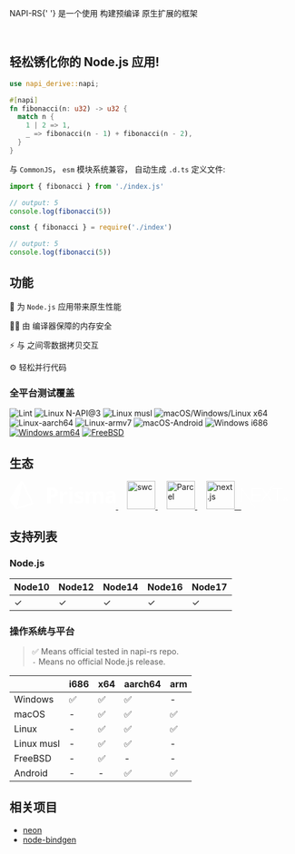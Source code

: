 
<p>
  <span style={{ fontSize: '24px', fontWeight: 'bold' }}>NAPI-RS</span>{' '}
  是一个使用 <Rust /> 构建预编译 <NodeJS /> 原生扩展的框架
</p>

<Badges />

<br />

## 轻松锈化你的 Node.js 应用!

```rust title=lib.rs
use napi_derive::napi;

#[napi]
fn fibonacci(n: u32) -> u32 {
  match n {
    1 | 2 => 1,
    _ => fibonacci(n - 1) + fibonacci(n - 2),
  }
}
```

与 `CommonJS`， `esm` 模块系统兼容， 自动生成 `.d.ts` 定义文件:

```js title=main.mjs
import { fibonacci } from './index.js'

// output: 5
console.log(fibonacci(5))
```

```js title=main.cjs
const { fibonacci } = require('./index')

// output: 5
console.log(fibonacci(5))
```

## 功能

🚀 为 `Node.js` 应用带来原生性能

👷‍♂️ 由 <Rust /> 编译器保障的内存安全

⚡️ <Rust /> 与 <NodeJS /> 之间零数据拷贝交互

⚙️ 轻松并行代码

### 全平台测试覆盖

![Lint](https://github.com/napi-rs/napi-rs/workflows/Lint/badge.svg)
![Linux N-API@3](https://github.com/napi-rs/napi-rs/workflows/Linux%20N-API@3/badge.svg)
![Linux musl](https://github.com/napi-rs/napi-rs/workflows/Linux%20musl/badge.svg)
![macOS/Windows/Linux x64](https://github.com/napi-rs/napi-rs/workflows/macOS/Windows/Linux%20x64/badge.svg)
![Linux-aarch64](https://github.com/napi-rs/napi-rs/workflows/Linux-aarch64/badge.svg)
![Linux-armv7](https://github.com/napi-rs/napi-rs/workflows/Linux-armv7/badge.svg)
![macOS-Android](https://github.com/napi-rs/napi-rs/workflows/macOS-Android/badge.svg)
![Windows i686](https://github.com/napi-rs/napi-rs/workflows/Windows%20i686/badge.svg)
[![Windows arm64](https://github.com/napi-rs/napi-rs/actions/workflows/windows-arm.yml/badge.svg)](https://github.com/napi-rs/napi-rs/actions/workflows/windows-arm.yml)
[![FreeBSD](https://api.cirrus-ci.com/github/napi-rs/napi-rs.svg)](https://cirrus-ci.com/github/napi-rs/napi-rs?branch=main)

## 生态

<p align="left" style={{ width: '70vw' }}>
  <a href="https://www.prisma.io/" target="_blank">
    <svg
      height="50"
      viewBox="0 0 90 24"
      fill="white"
      role="img"
      xmlns="http://www.w3.org/2000/svg"
      aria-labelledby="logoTitle"
    >
      <title id="logoTitle">Prisma.io</title>
      <path
        fillRule="evenodd"
        clipRule="evenodd"
        d="M34.736 11.947h.9c.842 0 1.471-.168 1.89-.502.417-.335.626-.822.626-1.462 0-.645-.175-1.122-.525-1.43-.35-.308-.899-.462-1.646-.462h-1.245v3.856zm6.179-2.061c0 1.398-.434 2.466-1.303 3.206-.867.741-2.101 1.11-3.702 1.11h-1.174v4.62H32V5.835h4.122c1.565 0 2.755.34 3.57 1.017.815.678 1.223 1.69 1.223 3.034zM48.167 8.704c.365 0 .668.027.91.08l-.203 2.54a3.08 3.08 0 00-.795-.088c-.859 0-1.528.222-2.008.666-.48.444-.72 1.066-.72 1.866v5.054H42.66V8.891h2.039l.397 1.67h.132a3.726 3.726 0 011.24-1.346c.521-.34 1.087-.51 1.7-.51zM50.505 18.822h2.692V8.891h-2.692v9.931zM50.39 6.323c0-.882.489-1.323 1.465-1.323.977 0 1.466.441 1.466 1.323 0 .421-.122.748-.366.982-.245.234-.611.35-1.1.35-.976 0-1.465-.443-1.465-1.332zM62.675 15.873c0 1.019-.352 1.795-1.055 2.328-.703.532-1.755.799-3.155.799-.719 0-1.33-.049-1.836-.147a6.904 6.904 0 01-1.421-.43v-2.24c.5.238 1.063.436 1.69.596.627.16 1.178.24 1.655.24.977 0 1.465-.284 1.465-.853a.715.715 0 00-.194-.52c-.13-.133-.353-.284-.67-.453a16.977 16.977 0 00-1.272-.59c-.759-.32-1.317-.616-1.672-.889a2.488 2.488 0 01-.777-.937c-.162-.352-.243-.786-.243-1.301 0-.883.34-1.565 1.02-2.048.68-.482 1.642-.724 2.89-.724 1.189 0 2.345.261 3.469.782l-.812 1.954a14.913 14.913 0 00-1.386-.524 4.326 4.326 0 00-1.315-.204c-.794 0-1.192.216-1.192.648 0 .243.129.454.384.631.257.178.817.441 1.682.79.77.315 1.336.608 1.695.88.358.273.623.586.794.942.17.355.256.779.256 1.27zM73.34 18.822h-2.693v-5.8c0-.717-.119-1.255-.357-1.613-.238-.358-.613-.537-1.125-.537-.689 0-1.189.254-1.5.764-.313.51-.469 1.347-.469 2.514v4.672h-2.692V8.891h2.057l.362 1.27h.15a2.741 2.741 0 011.147-1.07c.5-.258 1.074-.387 1.722-.387 1.477 0 2.477.486 3 1.457h.239c.265-.462.654-.82 1.17-1.075.514-.255 1.095-.382 1.743-.382 1.118 0 1.964.289 2.537.866.574.578.86 1.503.86 2.776v6.476h-2.7v-5.8c0-.717-.12-1.255-.358-1.613-.238-.358-.613-.537-1.125-.537-.66 0-1.152.237-1.479.71-.326.474-.49 1.226-.49 2.257v4.983zM87.326 14.22l-1.042.036c-.783.024-1.365.166-1.747.427-.383.26-.574.657-.574 1.19 0 .764.435 1.146 1.306 1.146.624 0 1.123-.18 1.496-.542.374-.361.56-.84.56-1.44v-.816zm.794 4.602l-.52-1.35h-.072c-.453.575-.919.973-1.399 1.195-.479.222-1.104.333-1.875.333-.948 0-1.693-.273-2.238-.817-.544-.545-.816-1.32-.816-2.328 0-1.054.366-1.831 1.099-2.332.733-.5 1.837-.777 3.314-.83l1.713-.053v-.436c0-1.006-.512-1.51-1.536-1.51-.789 0-1.716.24-2.78.72l-.892-1.83c1.136-.598 2.395-.898 3.778-.898 1.324 0 2.339.29 3.045.871.706.58 1.059 1.463 1.059 2.647v6.618h-1.88zM18.01 19.037L7.163 22.224a.454.454 0 01-.58-.52L10.46 3.267c.073-.345.552-.4.704-.08l7.173 15.138a.514.514 0 01-.327.713zm1.86-.752L11.562.757a1.333 1.333 0 00-1.136-.755 1.32 1.32 0 00-1.213.626l-9.009 14.5c-.279.451-.273 1.008.016 1.455l4.404 6.778a1.419 1.419 0 001.59.581l12.782-3.756c.392-.116.712-.39.88-.756a1.354 1.354 0 00-.008-1.145z"
      ></path>
    </svg>
  </a>
  &nbsp; &nbsp;
  <a href="https://swc.rs/" target="_blank">
    <img
      alt="swc"
      src="https://raw.githubusercontent.com/swc-project/logo/master/swc.png"
      height="50"
    />
  </a>
  &nbsp; &nbsp;
  <a href="https://parceljs.org/" target="_blank">
    <img
      alt="Parcel"
      src="https://user-images.githubusercontent.com/19409/31321658-f6aed0f2-ac3d-11e7-8100-1587e676e0ec.png"
      height="50"
    />
  </a>
  &nbsp; &nbsp;
  <a href="https://nextjs.org/">
    <img
      alt="next.js"
      src="https://assets.vercel.com/image/upload/v1607554385/repositories/next-js/next-logo.png"
      height="50px"
    />
    &nbsp;
    <svg
      height="50"
      viewBox="0 0 148 90"
      role="img"
      xmlns="http://www.w3.org/2000/svg"
    >
      <path
        d="M34.992 23.495h27.855v2.219H37.546v16.699h23.792v2.219H37.546v18.334h25.591v2.219H34.992v-41.69zm30.35 0h2.96l13.115 18.334 13.405-18.334L113.055.207 83.1 43.756l15.436 21.429H95.46L81.417 45.683 67.316 65.185h-3.018L79.85 43.756 65.343 23.495zm34.297 2.219v-2.219h31.742v2.219h-14.623v39.47h-2.554v-39.47H99.64zM.145 23.495h3.192l44.011 66.003L29.16 65.185 2.814 26.648l-.116 38.537H.145v-41.69zm130.98 38.801c-.523 0-.914-.405-.914-.928 0-.524.391-.929.913-.929.528 0 .913.405.913.929 0 .523-.385.928-.913.928zm2.508-2.443H135c.019.742.56 1.24 1.354 1.24.888 0 1.391-.535 1.391-1.539v-6.356h1.391v6.362c0 1.808-1.043 2.849-2.77 2.849-1.62 0-2.732-1.01-2.732-2.556zm7.322-.08h1.379c.118.853.95 1.395 2.149 1.395 1.117 0 1.937-.58 1.937-1.377 0-.685-.521-1.097-1.708-1.377l-1.155-.28c-1.62-.38-2.36-1.166-2.36-2.487 0-1.602 1.304-2.668 3.26-2.668 1.82 0 3.15 1.066 3.23 2.58h-1.354c-.13-.828-.85-1.346-1.894-1.346-1.1 0-1.832.53-1.832 1.34 0 .642.472 1.01 1.64 1.284l.987.243c1.838.43 2.596 1.178 2.596 2.53 0 1.72-1.33 2.799-3.453 2.799-1.987 0-3.323-1.029-3.422-2.637z"
        fill="#fff"
        fillRule="nonzero"
      ></path>
    </svg>
  </a>
</p>

## 支持列表

### Node.js

| Node10 | Node12 | Node14 | Node16 | Node17 |
| ------ | ------ | ------ | ------ | ------ |
| ✓      | ✓      | ✓      | ✓      | ✓      |

### 操作系统与平台

> ✅ Means official tested in napi-rs repo. <br/> `-` Means no official Node.js release.

|            | i686 | x64 | aarch64 | arm |
| ---------- | ---- | --- | ------- | --- |
| Windows    | ✅   | ✅  | ✅      | -   |
| macOS      | -    | ✅  | ✅      | ✅  |
| Linux      | -    | ✅  | ✅      | ✅  |
| Linux musl | -    | ✅  | ✅      | -   |
| FreeBSD    | -    | ✅  | -       | -   |
| Android    | -    | -   | ✅      | ✅  |

## 相关项目

- [neon](https://www.neon-bindings.com)
- [node-bindgen](https://github.com/infinyon/node-bindgen)
